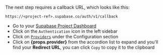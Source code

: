 The next step requires a callback URL, which looks like this:

`https://<project-ref>.supabase.co/auth/v1/callback`

- Go to your [Supabase Project Dashboard](https://app.supabase.com)
- Click on the `Authentication` icon in the left sidebar
- Click on [`Providers`](https://app.supabase.com/project/_/auth/providers) under the Configuration section
- Click on **{props.provider}** from the accordion list to expand and you'll find your **Redirect URL**, you can click `Copy` to copy it to the clipboard
